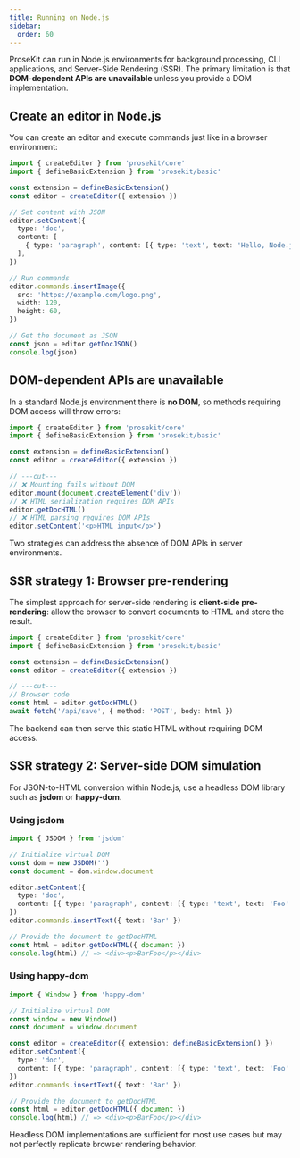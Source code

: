 ```yaml
---
title: Running on Node.js
sidebar:
  order: 60
---
```



ProseKit can run in Node.js environments for background processing, CLI applications, and Server-Side Rendering (SSR). The primary limitation is that **DOM-dependent APIs are unavailable** unless you provide a DOM implementation.

## Create an editor in Node.js

You can create an editor and execute commands just like in a browser environment:

```ts twoslash
import { createEditor } from 'prosekit/core'
import { defineBasicExtension } from 'prosekit/basic'

const extension = defineBasicExtension()
const editor = createEditor({ extension })

// Set content with JSON
editor.setContent({
  type: 'doc',
  content: [
    { type: 'paragraph', content: [{ type: 'text', text: 'Hello, Node.js!' }] },
  ],
})

// Run commands
editor.commands.insertImage({
  src: 'https://example.com/logo.png',
  width: 120,
  height: 60,
})

// Get the document as JSON
const json = editor.getDocJSON()
console.log(json)
```

## DOM-dependent APIs are unavailable

In a standard Node.js environment there is **no DOM**, so methods requiring DOM access will throw errors:

```ts twoslash
import { createEditor } from 'prosekit/core'
import { defineBasicExtension } from 'prosekit/basic'

const extension = defineBasicExtension()
const editor = createEditor({ extension })

// ---cut---
// ❌ Mounting fails without DOM
editor.mount(document.createElement('div'))
// ❌ HTML serialization requires DOM APIs
editor.getDocHTML()
// ❌ HTML parsing requires DOM APIs
editor.setContent('<p>HTML input</p>')
```

Two strategies can address the absence of DOM APIs in server environments.

## SSR strategy 1: Browser pre-rendering

The simplest approach for server-side rendering is **client-side pre-rendering**: allow the browser to convert documents to HTML and store the result.

```ts twoslash
import { createEditor } from 'prosekit/core'
import { defineBasicExtension } from 'prosekit/basic'

const extension = defineBasicExtension()
const editor = createEditor({ extension })

// ---cut---
// Browser code
const html = editor.getDocHTML()
await fetch('/api/save', { method: 'POST', body: html })
```

The backend can then serve this static HTML without requiring DOM access.

## SSR strategy 2: Server-side DOM simulation

For JSON-to-HTML conversion within Node.js, use a headless DOM library such as **jsdom** or **happy-dom**.

### Using jsdom

```ts
import { JSDOM } from 'jsdom'

// Initialize virtual DOM
const dom = new JSDOM('')
const document = dom.window.document

editor.setContent({
  type: 'doc',
  content: [{ type: 'paragraph', content: [{ type: 'text', text: 'Foo' }] }],
})
editor.commands.insertText({ text: 'Bar' })

// Provide the document to getDocHTML
const html = editor.getDocHTML({ document })
console.log(html) // => <div><p>BarFoo</p></div>
```

### Using happy-dom

```ts
import { Window } from 'happy-dom'

// Initialize virtual DOM
const window = new Window()
const document = window.document

const editor = createEditor({ extension: defineBasicExtension() })
editor.setContent({
  type: 'doc',
  content: [{ type: 'paragraph', content: [{ type: 'text', text: 'Foo' }] }],
})
editor.commands.insertText({ text: 'Bar' })

// Provide the document to getDocHTML
const html = editor.getDocHTML({ document })
console.log(html) // => <div><p>BarFoo</p></div>
```

<Aside type="note">
  Headless DOM implementations are sufficient for most use cases but may not perfectly replicate browser rendering behavior.
</Aside> 
